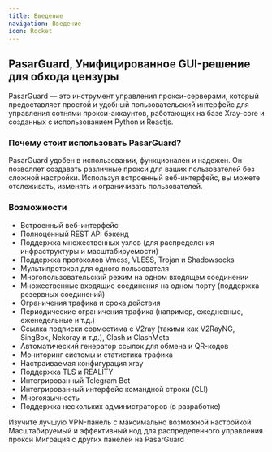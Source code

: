 ```yaml
---
title: Введение
navigation: Введение
icon: Rocket
---
```


<h2>PasarGuard, Унифицированное GUI-решение для обхода цензуры</h2>

PasarGuard — это инструмент управления прокси-серверами, который предоставляет простой и удобный пользовательский интерфейс для управления сотнями прокси-аккаунтов, работающих на базе Xray-core и созданных с использованием Python и Reactjs.

<h3>Почему стоит использовать PasarGuard?</h3>

PasarGuard удобен в использовании, функционален и надежен. Он позволяет создавать различные прокси для ваших пользователей без сложной настройки. Используя встроенный веб-интерфейс, вы можете отслеживать, изменять и ограничивать пользователей.

<h3>Возможности</h3>

<ul>
  <li>Встроенный веб-интерфейс</li>
  <li>Полноценный REST API бэкенд</li>
  <li>Поддержка множественных узлов (для распределения инфраструктуры и масштабируемости)</li>
  <li>Поддержка протоколов Vmess, VLESS, Trojan и Shadowsocks</li>
  <li>Мультипротокол для одного пользователя</li>
  <li>Многопользовательский режим на одном входящем соединении</li>
  <li>Множественные входящие соединения на одном порту (поддержка резервных соединений)</li>
  <li>Ограничения трафика и срока действия</li>
  <li>Периодические ограничения трафика (например, ежедневные, еженедельные и т.д.)</li>
  <li>Ссылка подписки совместима с V2ray (такими как V2RayNG, SingBox, Nekoray и т.д.), Clash и ClashMeta</li>
  <li>Автоматический генератор ссылок для обмена и QR-кодов</li>
  <li>Мониторинг системы и статистика трафика</li>
  <li>Настраиваемая конфигурация xray</li>
  <li>Поддержка TLS и REALITY</li>
  <li>Интегрированный Telegram Bot</li>
  <li>Интегрированный интерфейс командной строки (CLI)</li>
  <li>Многоязычность</li>
  <li>Поддержка нескольких администраторов (в разработке)</li>
</ul>

<Cards>
  <Card title="Панель" href="/panel">
    Изучите лучшую VPN-панель с максимально возможной настройкой
  </Card>

  <Card title="Нод" href="/node">
    Масштабируемый и эффективный нод для распределенного управления прокси
  </Card>

  <Card title="Руководства по миграции" href="/migration">
    Миграция с других панелей на PasarGuard
  </Card>
</Cards>